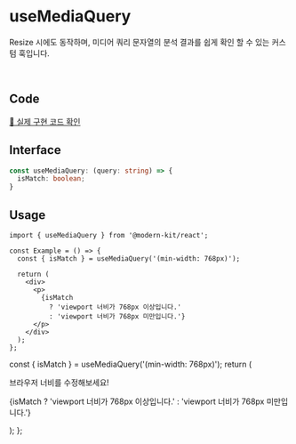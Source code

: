 
# useMediaQuery

Resize 시에도 동작하며, 미디어 쿼리 문자열의 분석 결과를 쉽게 확인 할 수 있는 커스텀 훅입니다. 

<br />

## Code
[🔗 실제 구현 코드 확인](https://github.com/modern-agile-team/modern-kit/blob/main/packages/react/src/hooks/useMediaQuery/index.ts)

## Interface
```ts title="typescript"
const useMediaQuery: (query: string) => {
  isMatch: boolean;
}
```

## Usage
```tsx title="typescript"
import { useMediaQuery } from '@modern-kit/react';

const Example = () => {
  const { isMatch } = useMediaQuery('(min-width: 768px)');

  return (
    <div>
      <p>
        {isMatch
          ? 'viewport 너비가 768px 이상입니다.'
          : 'viewport 너비가 768px 미만입니다.'}
      </p>
    </div>
  );
};
```

  const { isMatch } = useMediaQuery('(min-width: 768px)');
  return (
    <div>
      <p>브라우저 너비를 수정해보세요!</p>
      <p>
        {isMatch
          ? 'viewport 너비가 768px 이상입니다.'
          : 'viewport 너비가 768px 미만입니다.'}
      </p>
    </div>
  );
};


<Example />